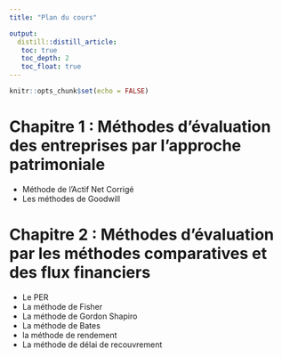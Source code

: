 ```yaml
---
title: "Plan du cours"

output: 
  distill::distill_article:
   toc: true
   toc_depth: 2
   toc_float: true 
---
```


```r
knitr::opts_chunk$set(echo = FALSE)
```


# Chapitre 1 : Méthodes d'évaluation des entreprises par l'approche patrimoniale

- Méthode de l'Actif Net Corrigé
- Les méthodes de Goodwill

# Chapitre 2 : Méthodes d'évaluation par les méthodes comparatives et des flux financiers
-  Le PER
-  La méthode de Fisher
-  La méthode de Gordon Shapiro
-  La méthode de Bates
-  la méthode de rendement 
-  La méthode de délai de recouvrement



